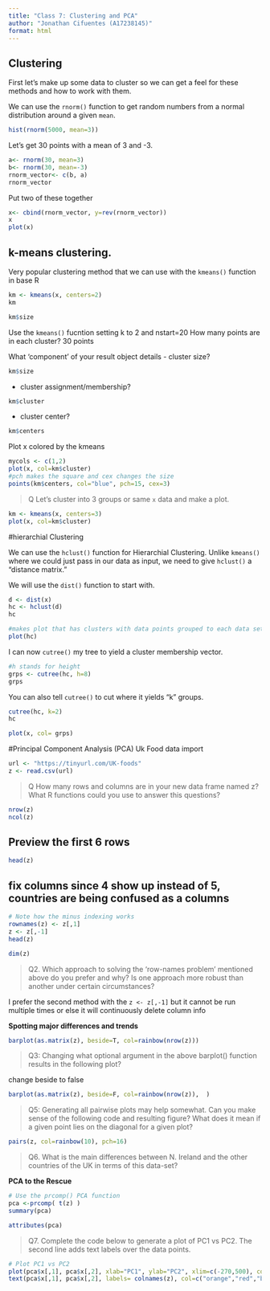 ```yaml
---
title: "Class 7: Clustering and PCA"
author: "Jonathan Cifuentes (A17238145)"
format: html
---
```


## Clustering

First let's make up some data to cluster so we can get a feel for these methods and how to work with them.

We can use the `rnorm()` function to get random numbers from a normal distribution around a given `mean`.
```r
hist(rnorm(5000, mean=3))
```

Let's get 30 points with a mean of 3 and -3.
```r
a<- rnorm(30, mean=3)
b<- rnorm(30, mean=-3)
rnorm_vector<- c(b, a)
rnorm_vector
```

Put two of these together
```r
x<- cbind(rnorm_vector, y=rev(rnorm_vector))
x
plot(x)
```

## k-means clustering.

Very popular clustering method that we can use with the `kmeans()` function in base R
```r
km <- kmeans(x, centers=2)
km
```

```r
km$size
```

Use the `kmeans()` fucntion setting k to 2 and nstart=20
How many points are in each cluster?
30 points

What 'component' of your result object details
 - cluster size?
```r
km$size
```
 
 - cluster assignment/membership?
```r
km$cluster
```
 
 - cluster center?
```r
km$centers
```
 
 Plot x colored by the kmeans 
```r
mycols <- c(1,2)
plot(x, col=km$cluster)
#pch makes the square and cex changes the size
points(km$centers, col="blue", pch=15, cex=3)
```
> Q Let's cluster into 3 groups or same `x` data and make a plot.

```r
km <- kmeans(x, centers=3)
plot(x, col=km$cluster)
```

#hierarchial Clustering 

We can use the `hclust()` function for Hierarchial Clustering.
Unlike `kmeans()` where we could just pass in our data as input, we need to give `hclust()` a "distance matrix."

 We will use the `dist()` function to start with.
 
```r
d <- dist(x)
hc <- hclust(d)
hc
```
 
```r
#makes plot that has clusters with data points grouped to each data set
plot(hc)
```
 
 I can now `cutree()` my tree to yield a cluster membership vector.
```r
#h stands for height
grps <- cutree(hc, h=8)
grps
```
 
You can also tell `cutree()` to cut where it yields "k" groups.
```r
cutree(hc, k=2)
hc
```

```r
plot(x, col= grps)
```

#Principal Component Analysis (PCA)
Uk Food data import
```r
url <- "https://tinyurl.com/UK-foods"
z <- read.csv(url)
```
> Q How many rows and columns are in your new data frame named z? What R functions could you use to answer this questions?

```r
nrow(z)
ncol(z)
```
## Preview the first 6 rows
```r

head(z)
```
## fix columns since 4 show up instead of 5, countries are being confused as a columns
```r
# Note how the minus indexing works
rownames(z) <- z[,1]
z <- z[,-1]
head(z)
```

```r
dim(z)
```

> Q2. Which approach to solving the ‘row-names problem’ mentioned above do you prefer and why? Is one approach more robust than another under certain circumstances?

I prefer the second method with the `z <- z[,-1]` but it cannot be run multiple times or else it will continuously delete column info


**Spotting major differences and trends**
```r
barplot(as.matrix(z), beside=T, col=rainbow(nrow(z)))
```


>Q3: Changing what optional argument in the above barplot() function results in the following plot?

change beside to false
```r
barplot(as.matrix(z), beside=F, col=rainbow(nrow(z)),  )
```

> Q5: Generating all pairwise plots may help somewhat. Can you make sense of the following code and resulting figure? What does it mean if a given point lies on the diagonal for a given plot?

```r
pairs(z, col=rainbow(10), pch=16)
```

> Q6. What is the main differences between N. Ireland and the other countries of the UK in terms of this data-set?

**PCA to the Rescue**

```r
# Use the prcomp() PCA function 
pca <-prcomp( t(z) )
summary(pca)
```

```r
attributes(pca)
```

> Q7. Complete the code below to generate a plot of PC1 vs PC2. The second line adds text labels over the data points.


```r
# Plot PC1 vs PC2
plot(pca$x[,1], pca$x[,2], xlab="PC1", ylab="PC2", xlim=c(-270,500), col=c("orange","red","blue", "darkgreen"))
text(pca$x[,1], pca$x[,2], labels= colnames(z), col=c("orange","red","blue", "darkgreen"))
```

